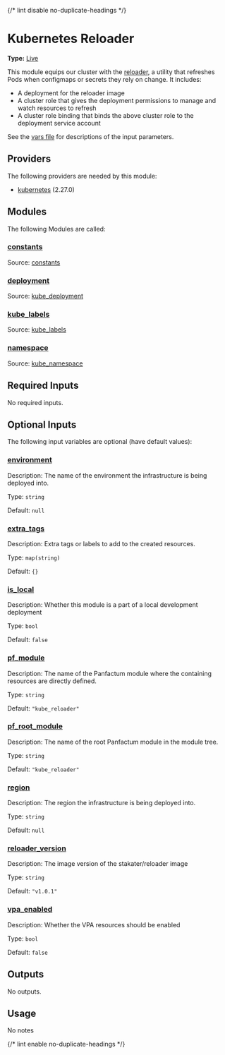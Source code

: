 {/* lint disable no-duplicate-headings */}

# Kubernetes Reloader

**Type:** [Live](./overview)

This module equips our cluster with the [reloader](https://github.com/stakater/Reloader), a utility that refreshes Pods when configmaps or secrets they rely on change. It includes:

* A deployment for the reloader image
* A cluster role that gives the deployment permissions to manage and watch resources to refresh
* A cluster role binding that binds the above cluster role to the deployment service account

See the [vars file](./vars.tf) for descriptions of the input parameters.

## Providers

The following providers are needed by this module:

* [kubernetes](https://registry.terraform.io/providers/hashicorp/kubernetes/2.27.0/docs) (2.27.0)

## Modules

The following Modules are called:

### <a name="module_constants" /> [constants](#module_constants)

Source: [constants](./constants)

### <a name="module_deployment" /> [deployment](#module_deployment)

Source: [kube\_deployment](./kube_deployment)

### <a name="module_kube_labels" /> [kube\_labels](#module_kube_labels)

Source: [kube\_labels](./kube_labels)

### <a name="module_namespace" /> [namespace](#module_namespace)

Source: [kube\_namespace](./kube_namespace)

## Required Inputs

No required inputs.

## Optional Inputs

The following input variables are optional (have default values):

### <a name="input_environment" /> [environment](#input_environment)

Description: The name of the environment the infrastructure is being deployed into.

Type: `string`

Default: `null`

### <a name="input_extra_tags" /> [extra\_tags](#input_extra_tags)

Description: Extra tags or labels to add to the created resources.

Type: `map(string)`

Default: `{}`

### <a name="input_is_local" /> [is\_local](#input_is_local)

Description: Whether this module is a part of a local development deployment

Type: `bool`

Default: `false`

### <a name="input_pf_module" /> [pf\_module](#input_pf_module)

Description: The name of the Panfactum module where the containing resources are directly defined.

Type: `string`

Default: `"kube_reloader"`

### <a name="input_pf_root_module" /> [pf\_root\_module](#input_pf_root_module)

Description: The name of the root Panfactum module in the module tree.

Type: `string`

Default: `"kube_reloader"`

### <a name="input_region" /> [region](#input_region)

Description: The region the infrastructure is being deployed into.

Type: `string`

Default: `null`

### <a name="input_reloader_version" /> [reloader\_version](#input_reloader_version)

Description: The image version of the stakater/reloader image

Type: `string`

Default: `"v1.0.1"`

### <a name="input_vpa_enabled" /> [vpa\_enabled](#input_vpa_enabled)

Description: Whether the VPA resources should be enabled

Type: `bool`

Default: `false`

## Outputs

No outputs.

## Usage

No notes

{/* lint enable no-duplicate-headings */}
